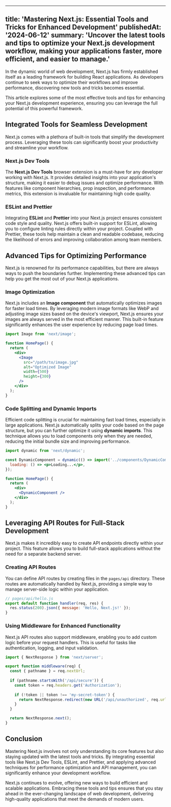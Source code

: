 
---
title: 'Mastering Next.js: Essential Tools and Tricks for Enhanced Development'
publishedAt: '2024-06-12'
summary: 'Uncover the latest tools and tips to optimize your Next.js development workflow, making your applications faster, more efficient, and easier to manage.'
---

In the dynamic world of web development, Next.js has firmly established itself as a leading framework for building React applications. As developers continue to seek ways to optimize their workflows and improve performance, discovering new tools and tricks becomes essential.

This article explores some of the most effective tools and tips for enhancing your Next.js development experience, ensuring you can leverage the full potential of this powerful framework.

## Integrated Tools for Seamless Development

Next.js comes with a plethora of built-in tools that simplify the development process. Leveraging these tools can significantly boost your productivity and streamline your workflow.

### Next.js Dev Tools

The **Next.js Dev Tools** browser extension is a must-have for any developer working with Next.js. It provides detailed insights into your application's structure, making it easier to debug issues and optimize performance. With features like component hierarchies, prop inspection, and performance metrics, this extension is invaluable for maintaining high code quality.

### ESLint and Prettier

Integrating **ESLint** and **Prettier** into your Next.js project ensures consistent code style and quality. Next.js offers built-in support for ESLint, allowing you to configure linting rules directly within your project. Coupled with Prettier, these tools help maintain a clean and readable codebase, reducing the likelihood of errors and improving collaboration among team members.

## Advanced Tips for Optimizing Performance

Next.js is renowned for its performance capabilities, but there are always ways to push the boundaries further. Implementing these advanced tips can help you get the most out of your Next.js applications.

### Image Optimization

Next.js includes an **Image component** that automatically optimizes images for faster load times. By leveraging modern image formats like WebP and adjusting image sizes based on the device's viewport, Next.js ensures your images are always served in the most efficient manner. This built-in feature significantly enhances the user experience by reducing page load times.

```jsx
import Image from 'next/image';

function HomePage() {
  return (
    <div>
      <Image
        src="/path/to/image.jpg"
        alt="Optimized Image"
        width={500}
        height={300}
      />
    </div>
  );
}
```

### Code Splitting and Dynamic Imports

Efficient code splitting is crucial for maintaining fast load times, especially in large applications. Next.js automatically splits your code based on the page structure, but you can further optimize it using **dynamic imports**. This technique allows you to load components only when they are needed, reducing the initial bundle size and improving performance.

```jsx
import dynamic from 'next/dynamic';

const DynamicComponent = dynamic(() => import('../components/DynamicComponent'), {
  loading: () => <p>Loading...</p>,
});

function HomePage() {
  return (
    <div>
      <DynamicComponent />
    </div>
  );
}
```

## Leveraging API Routes for Full-Stack Development

Next.js makes it incredibly easy to create API endpoints directly within your project. This feature allows you to build full-stack applications without the need for a separate backend server.

### Creating API Routes

You can define API routes by creating files in the `pages/api` directory. These routes are automatically handled by Next.js, providing a simple way to manage server-side logic within your application.

```jsx
// pages/api/hello.js
export default function handler(req, res) {
  res.status(200).json({ message: 'Hello, Next.js!' });
}
```

### Using Middleware for Enhanced Functionality

Next.js API routes also support middleware, enabling you to add custom logic before your request handlers. This is useful for tasks like authentication, logging, and input validation.

```jsx
import { NextResponse } from 'next/server';

export function middleware(req) {
  const { pathname } = req.nextUrl;
  
  if (pathname.startsWith('/api/secure')) {
    const token = req.headers.get('Authorization');
    
    if (!token || token !== 'my-secret-token') {
      return NextResponse.redirect(new URL('/api/unauthorized', req.url));
    }
  }

  return NextResponse.next();
}
```

## Conclusion

Mastering Next.js involves not only understanding its core features but also staying updated with the latest tools and tricks. By integrating essential tools like Next.js Dev Tools, ESLint, and Prettier, and applying advanced techniques for performance optimization and API management, you can significantly enhance your development workflow.

Next.js continues to evolve, offering new ways to build efficient and scalable applications. Embracing these tools and tips ensures that you stay ahead in the ever-changing landscape of web development, delivering high-quality applications that meet the demands of modern users.
